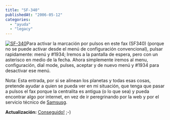 ```yaml
---
title: "SF-340"
publishedAt: "2006-05-12"
categories: 
  - "ayuda"
  - "legacy"
---
```


[![SF-340](http://www.samsung.com/es/products/multifunctionproducts/faxinkjet/images/sf_340_m.jpg)](http://www.samsung.com/es/products/multifunctionproducts/faxinkjet/sf_340xec.asp)Para activar la marcación por pulsos en este fax (SF340) (porque no se puede activar desde el menú de configuración convencional), pulsar rapidamente: menú y #1934; Iremos a la pantalla de espera, pero con un asterisco en medio de la fecha. Ahora simplemente iremos al menu, configuración, dial mode, pulses, aceptar y de nuevo menú y #1934 para desactivar ese menú.

Nota: Esta entrada, por si se alinean los planetas y todas esas cosas, pretende ayudar a quien se pueda ver en mi situación, que tenga que pasar a pulsos el fax porque la centralita es antigua (o lo que sea) y pueda encontrar algo por internet, en vez de ir peregrinando por la web y por el servicio técnico de [Samsusg](http://www.samsung.com/).

**Actualización:** [Conseguido!](http://www.google.es/search?hs=8Au&hl=es&client=firefox-a&rls=org.mozilla%3Aen-US%3Aofficial&q=activar+pulsos+sf-340&btnG=B%C3%BAsqueda&meta=) ;-)
